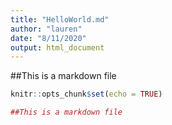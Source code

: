 ```yaml
---
title: "HelloWorld.md"
author: "lauren"
date: "8/11/2020"
output: html_document
---
```

##This is a markdown file 

```r
knitr::opts_chunk$set(echo = TRUE)

##This is a markdown file
```

